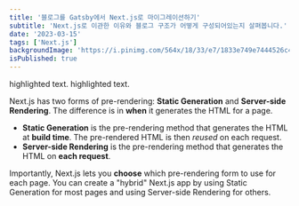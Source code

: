 ```yaml
---
title: '블로그를 Gatsby에서 Next.js로 마이그레이션하기'
subtitle: 'Next.js로 이관한 이유와 블로그 구조가 어떻게 구성되어있는지 살펴봅니다.'
date: '2023-03-15'
tags: ['Next.js']
backgroundImage: 'https://i.pinimg.com/564x/18/33/e7/1833e749e7444526c4b99ce805bfdf15.jpg'
isPublished: true
---
```


<Highlight>highlighted text</Highlight>.
<Highlight>highlighted text</Highlight>.

Next.js has two forms of pre-rendering: **Static Generation** and **Server-side Rendering**. The difference is in **when** it generates the HTML for a page.

- **Static Generation** is the pre-rendering method that generates the HTML at **build time**. The pre-rendered HTML is then _reused_ on each request.
- **Server-side Rendering** is the pre-rendering method that generates the HTML on **each request**.

Importantly, Next.js lets you **choose** which pre-rendering form to use for each page. You can create a "hybrid" Next.js app by using Static Generation for most pages and using Server-side Rendering for others.